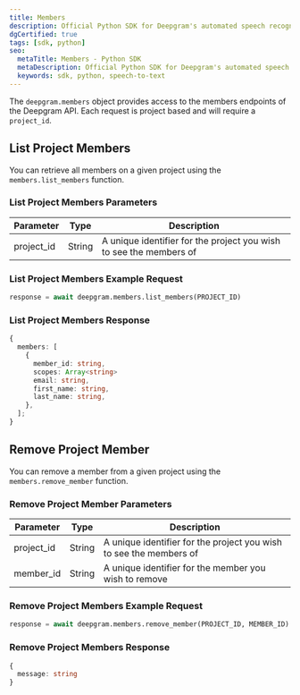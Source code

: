 ```yaml
---
title: Members
description: Official Python SDK for Deepgram's automated speech recognition APIs.
dgCertified: true
tags: [sdk, python]
seo:
  metaTitle: Members - Python SDK
  metaDescription: Official Python SDK for Deepgram's automated speech recognition APIs.
  keywords: sdk, python, speech-to-text
---
```


The `deepgram.members` object provides access to the members endpoints of the
Deepgram API. Each request is project based and will require a `project_id`.

## List Project Members

You can retrieve all members on a given project using the `members.list_members` function.

### List Project Members Parameters

| Parameter  | Type   | Description                                                        |
| ---------- | ------ | ------------------------------------------------------------------ |
| project_id | String | A unique identifier for the project you wish to see the members of |

### List Project Members Example Request

```python
response = await deepgram.members.list_members(PROJECT_ID)
```

### List Project Members Response

```ts
{
  members: [
    {
      member_id: string,
      scopes: Array<string>
      email: string,
      first_name: string,
      last_name: string,
    },
  ];
}
```

## Remove Project Member

You can remove a member from a given project using the `members.remove_member` function.

### Remove Project Member Parameters

| Parameter  | Type   | Description                                                        |
| ---------- | ------ | ------------------------------------------------------------------ |
| project_id | String | A unique identifier for the project you wish to see the members of |
| member_id  | String | A unique identifier for the member you wish to remove              |

### Remove Project Members Example Request

```python
response = await deepgram.members.remove_member(PROJECT_ID, MEMBER_ID)
```

### Remove Project Members Response

```ts
{
  message: string
}
```
